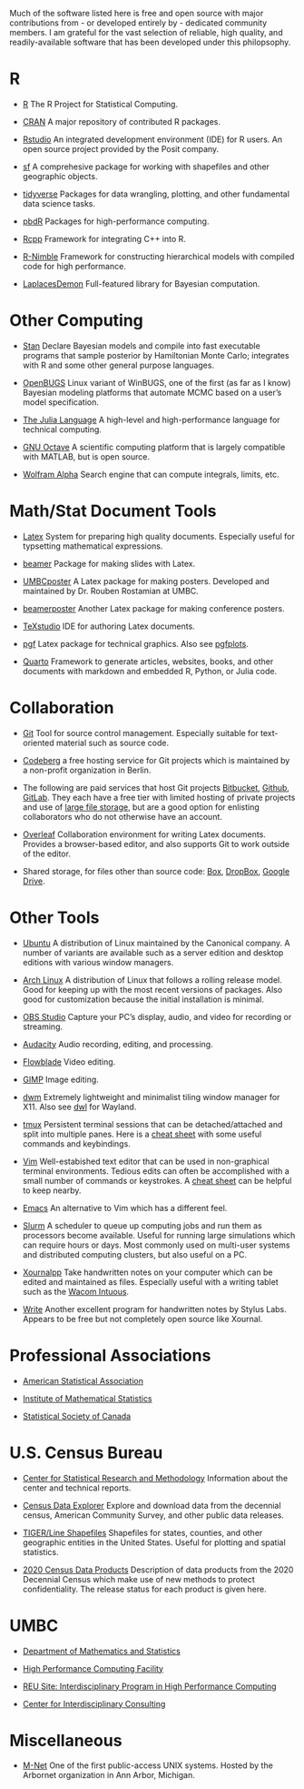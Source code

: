 Much of the software listed here is free and open source with major
contributions from - or developed entirely by - dedicated community members. I
am grateful for the vast selection of reliable, high quality, and
readily-available software that has been developed under this philopsophy.

# R

- [R](http://www.r-project.org) The R Project for Statistical Computing.

- [CRAN](https://cran.r-project.org) A major repository of contributed R
  packages.

- [Rstudio](https://posit.co) An integrated development environment (IDE) for
  R users. An open source project provided by the Posit company.

- [sf](https://cran.r-project.org/package=sf) A comprehesive package for
  working with shapefiles and other geographic objects.

- [tidyverse](https://www.tidyverse.org) Packages for data wrangling,
  plotting, and other fundamental data science tasks.

- [pbdR](https://pbdr.org) Packages for high-performance computing.

- [Rcpp](http://www.rcpp.org) Framework for integrating C++ into R.

- [R-Nimble](http://r-nimble.org) Framework for constructing hierarchical
  models with compiled code for high performance.

- [LaplacesDemon](https://github.com/LaplacesDemonR/LaplacesDemon)
  Full-featured library for Bayesian computation.

# Other Computing

- [Stan](http://mc-stan.org) Declare Bayesian models and compile into fast
  executable programs that sample posterior by Hamiltonian Monte Carlo;
  integrates with R and some other general purpose languages.

- [OpenBUGS](https://www.mrc-bsu.cam.ac.uk/software/bugs/openbugs) Linux
  variant of WinBUGS, one of the first (as far as I know) Bayesian modeling
  platforms that automate MCMC based on a user's model specification.

- [The Julia Language](http://julialang.org)
  A high-level and high-performance language for technical computing.

- [GNU Octave](https://octave.org) A scientific computing platform that is
  largely compatible with MATLAB, but is open source.

- [Wolfram Alpha](http://www.wolframalpha.com) Search engine that can compute
  integrals, limits, etc.

# Math/Stat Document Tools

- [Latex](https://www.latex-project.org) System for preparing high quality
  documents. Especially useful for typsetting mathematical expressions.

- [beamer](https://ctan.org/pkg/beamer) Package for making slides with Latex.

- [UMBCposter](http://www.math.umbc.edu/~rouben/umbcposter) A Latex package
  for making posters. Developed and maintained by Dr. Rouben Rostamian at UMBC.

- [beamerposter](https://ctan.org/pkg/beamerposter) Another Latex package for
  making conference posters.

- [TeXstudio](https://www.texstudio.org) IDE for authoring Latex documents.

- [pgf](https://ctan.org/pkg/pgf) Latex package for technical graphics. Also
  see [pgfplots](https://ctan.org/pkg/pgfplots).

- [Quarto](https://quarto.org) Framework to generate articles, websites,
  books, and other documents with markdown and embedded R, Python, or Julia
  code.

# Collaboration

- [Git](https://git-scm.com) Tool for source control management. Especially
  suitable for text-oriented material such as source code.

- [Codeberg](https://codeberg.org/) a free hosting service for Git projects
  which is maintained by a non-profit organization in Berlin.

- The following are paid services that host Git projects
  [Bitbucket](https://bitbucket.org),
  [Github](https://github.com),
  [GitLab](https://gitlab.com).
  They each have a free tier with limited hosting of private projects and use
  of [large file storage](https://git-lfs.com), but are a good option for
  enlisting collaborators who do not otherwise have an account.

- [Overleaf](https://www.overleaf.com) Collaboration environment for writing
  Latex documents. Provides a browser-based editor, and also supports Git to
  work outside of the editor.

- Shared storage, for files other than source code:
  [Box](https://www.box.com),
  [DropBox](https://www.dropbox.com),
  [Google Drive](https://drive.google.com).
  

# Other Tools

- [Ubuntu](https://ubuntu.com) A distribution of Linux maintained by
  the Canonical company. A number of variants are available such as a server
  edition and desktop editions with various window managers.

- [Arch Linux](https://archlinux.org) A distribution of Linux that follows a
  rolling release model. Good for keeping up with the most recent versions of
  packages. Also good for customization because the initial installation is
  minimal.

- [OBS Studio](https://obsproject.com) Capture your PC's display, audio, and
  video for recording or streaming.

- [Audacity](https://www.audacityteam.org) Audio recording, editing, and
  processing.

- [Flowblade](https://jliljebl.github.io/flowblade) Video editing.

- [GIMP](https://www.gimp.org) Image editing.

- [dwm](https://dwm.suckless.org) Extremely lightweight and minimalist tiling
  window manager for X11. Also see [dwl](https://codeberg.org/dwl) for
  Wayland.

- [tmux](https://github.com/tmux/tmux/wiki) Persistent terminal sessions that
  can be detached/attached and split into multiple panes. Here is a
  [cheat sheet](https://gist.github.com/MohamedAlaa/2961058) with some useful
  commands and keybindings.

- [Vim](https://www.vim.org) Well-estabished text editor that can be used in
  non-graphical terminal environments. Tedious edits can often be accomplished
  with a small number of commands or keystrokes. A
  [cheat sheet](https://vim.rtorr.com) can be helpful to keep nearby.

- [Emacs](https://www.gnu.org/software/emacs) An alternative to Vim which has
  a different feel.

- [Slurm](https://slurm.schedmd.com) A scheduler to queue up computing jobs
  and run them as processors become available. Useful for running large
  simulations which can require hours or days. Most commonly used on multi-user
  systems and distributed computing clusters, but also useful on a PC.

- [Xournalpp](https://xournalpp.github.io) Take handwritten notes on your
  computer which can be edited and maintained as files. Especially useful with
  a writing tablet such as the
  [Wacom Intuous](https://www.wacom.com/en-us/products/pen-tablets/wacom-intuos).

- [Write](https://www.styluslabs.com) Another excellent program for handwritten
  notes by Stylus Labs. Appears to be free but not completely open source like
  Xournal.

# Professional Associations

- [American Statistical Association](http://www.amstat.org)

- [Institute of Mathematical Statistics](http://imstat.org)

- [Statistical Society of Canada](http://www.ssc.ca)

# U.S. Census Bureau

- [Center for Statistical Research and Methodology](https://www.census.gov/topics/research/stat-research.html)
  Information about the center and technical reports.

- [Census Data Explorer](https://data.census.gov) Explore and download data
  from the decennial census, American Community Survey, and other public data
  releases.

- [TIGER/Line Shapefiles](https://www.census.gov/geographies/mapping-files/time-series/geo/tiger-line-file.html)
  Shapefiles for states, counties, and other geographic entities in the United
  States. Useful for plotting and spatial statistics.

- [2020 Census Data Products](https://www.census.gov/programs-surveys/decennial-census/decade/2020/planning-management/release/about-2020-data-products.html)
  Description of data products from the 2020 Decennial Census which make use of
  new methods to protect confidentiality. The release status for each product
  is given here.

# UMBC

- [Department of Mathematics and Statistics](https://mathstat.umbc.edu)

- [High Performance Computing Facility](http://www.umbc.edu/hpcf)

- [REU Site: Interdisciplinary Program in High Performance Computing](http://www.umbc.edu/hpcreu)

- [Center for Interdisciplinary Consulting](http://www.umbc.edu/circ)

# Miscellaneous

- [M-Net](http://www.arbornet.org/m-net.php) One of the first public-access
  UNIX systems. Hosted by the Arbornet organization in Ann Arbor, Michigan.

